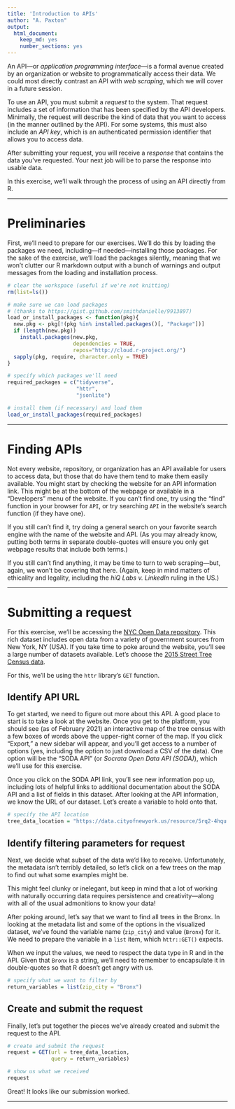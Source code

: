 ```yaml
---
title: 'Introduction to APIs'
author: "A. Paxton"
output:
  html_document:
    keep_md: yes
    number_sections: yes
---
```


An API---or *application programming interface*---is a formal avenue created 
by an organization or website to programmatically access their data. We could
most directly contrast an API with *web scraping*, which we will cover in a 
future session.

To use an API, you must submit a *request* to the system. That request
includes a set of information that has been specified by the API developers.
Minimally, the request will describe the kind of data that you want to access
(in the manner outlined by the API). For some systems, this must also include an
*API key*, which is an authenticated permission identifier that allows you to
access data. 

After submitting your request, you will receive a *response* that contains the
data you've requested. Your next job will be to parse the response into usable
data.

In this exercise, we'll walk through the process of using an API directly from R.

***

# Preliminaries

First, we'll need to prepare for our exercises. We'll do this by loading the
packages we need, including---if needed---installing those packages. For the
sake of the exercise, we'll load the packages silently, meaning that we won't
clutter our R markdown output with a bunch of warnings and output messages
from the loading and installation process.

```r

# clear the workspace (useful if we're not knitting)
rm(list=ls())

```

```r

# make sure we can load packages 
# (thanks to https://gist.github.com/smithdanielle/9913897)
load_or_install_packages <- function(pkg){
  new.pkg <- pkg[!(pkg %in% installed.packages()[, "Package"])]
  if (length(new.pkg)) 
    install.packages(new.pkg, 
                     dependencies = TRUE,
                     repos="http://cloud.r-project.org/")
  sapply(pkg, require, character.only = TRUE)
}

```

```r

# specify which packages we'll need
required_packages = c("tidyverse",
                      "httr",
                      "jsonlite")

# install them (if necessary) and load them
load_or_install_packages(required_packages)

```

***

# Finding APIs

Not every website, repository, or organization has an API available for users to
access data, but those that do have them tend to make them easily available. You
might start by checking the website for an API information link. This might be
at the bottom of the webpage or available in a "Developers" menu of the website.
If you can't find one, try using the "find" function in your browser for `API`,
or try searching `API` in the website's search function (if they have one).

If you still can't find it, try doing a general search on your favorite search
engine with the name of the website and API. (As you may already know, putting
both terms in separate double-quotes will ensure you only get webpage results
that include both terms.)

If you still can't find anything, it may be time to turn to web scraping---but,
again, we won't be covering that here. (Again, keep in mind matters of
ethicality and legality, including the *hiQ Labs v. LinkedIn* ruling in the US.)

***

# Submitting a request

For this exercise, we'll be accessing the [NYC Open Data
repository](https://opendata.cityofnewyork.us/). This rich dataset includes open
data from a variety of government sources from New York, NY (USA). If you take
time to poke around the website, you'll see a large number of datasets
available. Let's choose the [2015 Street Tree Census
data](https://data.cityofnewyork.us/Environment/2015-Street-Tree-Census-Tree-Data/pi5s-9p35).

For this, we'll be using the `httr` library's `GET` function.

## Identify API URL

To get started, we need to figure out more about this API. A good place to start
is to take a look at the website. Once you get to the platform, you should see
(as of February 2021) an interactive map of the tree census with a few boxes of
words above the upper-right corner of the map. If you click "Export," a new
sidebar will appear, and you'll get access to a number of options (yes,
including the option to just download a CSV of the data). One option will be the
"SODA API" (or *Socrata Open Data API (SODA)*), which we'll use for this exercise. 

Once you click on the SODA API link, you'll see new information pop up,
including lots of helpful links to additional documentation about the SODA API
and a list of fields in this dataset. After looking at the API information, we 
know the URL of our dataset. Let's create a variable to hold onto that.

```r

# specify the API location
tree_data_location = "https://data.cityofnewyork.us/resource/5rq2-4hqu.json"

```

## Identify filtering parameters for request

Next, we decide what subset of the data we'd like to receive.
Unfortunately, the metadata isn't terribly detailed, so let's click on a few
trees on the map to find out what some examples might be. 

This might feel clunky or inelegant, but keep in mind that a lot of working with
naturally occurring data requires persistence and creativity---along with all of
the usual admonitions to know your data!

After poking around, let's say that we want to find all trees in the Bronx. In
looking at the metadata list and some of the options in the visualized dataset,
we've found the variable name (`zip_city`) and value (`Bronx`) for it. We need
to prepare the variable in a `list` item, which `httr::GET()` expects.

When we input the values, we need to respect the data type in R and in the API.
Given that `Bronx` is a string, we'll need to remember to encapsulate it in
double-quotes so that R doesn't get angry with us.

```r

# specify what we want to filter by
return_variables = list(zip_city = "Bronx")

```

## Create and submit the request

Finally, let's put together the pieces we've already created and submit the
request to the API.

```r

# create and submit the request
request = GET(url = tree_data_location,
              query = return_variables)

# show us what we received
request
```
Great! It looks like our submission worked.

***
